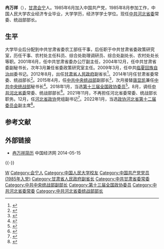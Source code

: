 '''冉万祥'''（{{bd|1963年|9月||catIdx=R冉}}），[[甘肃|甘肃]][[会宁|会宁]]人。1985年6月加入中国共产党，1985年8月参加工作，中国人民大学农业经济专业毕业，大学学历，经济学学士学位。现任[[中共河北省委|中共河北省委]]常委、统战部部长。

== 生平 ==
大学毕业后分配到中共甘肃省委农工部任干事，后任职于中共甘肃省委政策研究室，历任干事、农村处主任科员、综合处助理调研员、综合处副处长、农村处处长等职。2001年6月，任中共甘肃省委办公厅副主任，2004年12月，任中共甘肃省委副秘书长，次年3月兼任省委政策研究室主任。2009年3月，任中共[[临夏回族自治州|临夏回族自治州]]委书记。2012年8月，出任[[甘肃省人民政府|甘肃省人民政府]]副省长<ref>{{cite web|accessdate=2013-05-01|url=http://zgao.gansudaily.com.cn/system/2012/08/10/012660019.shtml|title=甘肃省人大常委会决定任命冉万祥为甘肃省副省长|publisher=[[甘肃日报|甘肃日报]]|archive-date=2020-04-30|archive-url=https://web.archive.org/web/20200430122744/http://zgao.gansudaily.com.cn/system/2012/08/10/012660019.shtml|dead-url=no}}</ref>。2014年1月任甘肃省委常委、统战部长<ref>{{cite web|accessdate=2014-06-28|url=http://district.ce.cn/newarea/sddy/201401/13/t20140113_2108493.shtml|title=冉万祥任甘肃省委常委、统战部长 泽巴足改任政法委书记|publisher=中国经济网|archive-date=2020-04-30|archive-url=https://web.archive.org/web/20200430122748/http://district.ce.cn/newarea/sddy/201401/13/t20140113_2108493.shtml|dead-url=no}}</ref>。2015年4月，任[[中共中央统一战线工作部|中共中央统战部]]副部长<ref>{{cite web|url=http://news.sina.com.cn/c/2015-04-22/185131748454.shtml|title=甘肃省委统战部长冉万祥任中央统战部副部长|publisher=新浪网|accessdate=2015-04-22|archive-date=2020-04-30|archive-url=https://web.archive.org/web/20200430122659/http://news.sina.com.cn/c/2015-04-22/185131748454.shtml|dead-url=no}}</ref>，次月接替[[唐显凯|唐显凯]]兼任[[中共中央统一战线工作部|中共中央统战部]]秘书长<ref>{{cite web|url=http://renshi.people.com.cn/n/2015/0507/c139617-26962006.html|title=冉万祥兼任中央统战部秘书长|accessdate=2015-05-07|publisher=人民网|deadurl=yes|archiveurl=https://web.archive.org/web/20150515061849/http://renshi.people.com.cn/n/2015/0507/c139617-26962006.html|archivedate=2015-05-15}}</ref>。2018年1月，当选[[中国人民政治协商会议第十三届全国委员会委员名单|第十三届全国政协委员]]<ref>{{Cite web|url=http://sports.163.com/18/0126/06/D92BRKK400051C89.html|title=中国人民政治协商会议第十三届全国委员会委员名单|accessdate=2018-01-26|last=|work=网易|archive-url=https://web.archive.org/web/20180127143232/http://sports.163.com/18/0126/06/D92BRKK400051C89.html|archive-date=2018-01-27|dead-url=yes}}</ref>。8月，调任[[中国共产党河北省委员会|中共河北省委]]常委、统战部部长<ref>{{cite web |title=中央统战部副部长冉万祥调任河北省委常委 |url=http://news.sina.com.cn/o/2018-08-28/doc-ihikcahe8688491.shtml |website=新浪 |accessdate=2018-08-28 |archive-date=2020-04-30 |archive-url=https://web.archive.org/web/20200430122820/http://news.sina.com.cn/o/2018-08-28/doc-ihikcahe8688491.shtml |dead-url=no }}</ref>。2021年11月，不再担任河北省委常委、统战部长职务。12月，任[[中国人民政治协商会议河北省委员会|河北省政协]]党组副书记<ref>{{Cite web|title=河北省政协党组召开扩大会议 梁田庚主持并讲话|url=http://gov.hebnews.cn/2021-12/02/content_8680356.htm|access-date=2021-12-02|work=河北新闻网|archive-date=2021-12-03|archive-url=https://web.archive.org/web/20211203000001/http://gov.hebnews.cn/2021-12/02/content_8680356.htm}}</ref>。2022年1月，当选[[中国人民政治协商会议河北省委员会|政协河北省第十二届委员会]]副主席<ref>{{Cite web|title=冉万祥、高志立、张古江同志当选河北省政协副主席|url=https://www.thepaper.cn/newsDetail_forward_16353476|access-date=2022-01-19|publisher=澎湃新闻}}</ref>。

==参考文献==
{{reflist|2}}
==外部链接==
*[https://web.archive.org/web/20140517152929/http://www.ce.cn/xwzx/gnsz/gdxw/201401/13/t20140113_2109521.shtml 冉万祥简历] 中国经济网 2014-05-15
{{-}}
{{start box}}
{{s-ppo|cpc}}
{{s-before|[[高志立|高志立]]}}
{{s-title|[[中国共产党河北省委员会|中国共产党河北省委员会]]统一战线工作部部长|2018年8月-2021年11月}}
{{s-after|[[夏延军|夏延军]]}}
{{s-before|[[唐显凯|唐显凯]]}}
{{s-title|[[中共中央统一战线工作部|中共中央统一战线工作部]]秘书长|2015年5月-2018年8月}}
{{s-after|[[陈宗荣|陈宗荣]]}}
{{s-before|？}}
{{s-title|[[中共中央统一战线工作部|中共中央统一战线工作部]]副部长|2015年4月-2018年8月}}
{{s-after|[[侍俊|侍　俊]]}}
{{s-before|[[泽巴足|泽巴足]]}}
{{s-title|[[中国共产党甘肃省委员会|中国共产党甘肃省委员会]]统一战线工作部部长|2014年1月-2015年4月}}
{{s-after|[[王玺玉|王玺玉]]}}
{{s-before|[[王玺玉|王玺玉]]}}
{{s-title|[[中国共产党临夏回族自治州委员会|中国共产党临夏回族自治州委员会]]书记|2009年2月—2012年8月}}
{{s-after|[[周强_(甘肃官员)|周　强]]}}
{{s-before|？}}
{{s-title|[[中国共产党甘肃省委员会|中国共产党甘肃省委员会]]政策研究室主任|2005年3月—2009年2月}}
{{s-after|[[贾廷权|贾廷权]]}}
{{end box}}
{{河北省领导人}}
{{DEFAULTSORT:R}}
[[Category:冉姓|W]]
[[Category:会宁人|Category:会宁人]]
[[Category:中国人民大学校友|Category:中国人民大学校友]]
[[Category:中国共产党党员_(1985年入党)|Category:中国共产党党员 (1985年入党)]]
[[Category:甘肃省人民政府副省长|Category:甘肃省人民政府副省长]]
[[Category:中共甘肃省委常委|Category:中共甘肃省委常委]]
[[Category:中共中央统战部副部长|Category:中共中央统战部副部长]]
[[Category:第十三届全国政协委员|Category:第十三届全国政协委员]]
[[Category:中共河北省委常委|Category:中共河北省委常委]]
[[Category:中共河北省委统战部部长|Category:中共河北省委统战部部长]]